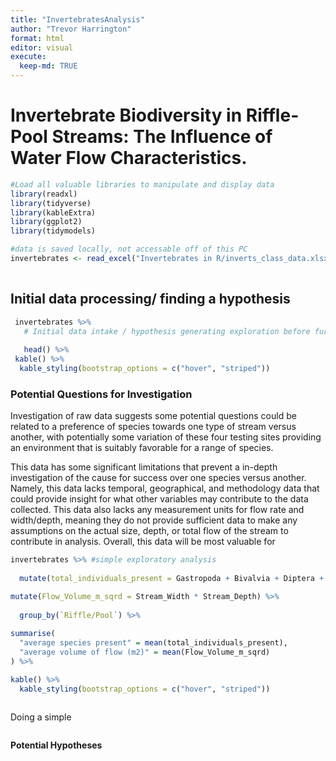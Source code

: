 ```yaml
---
title: "InvertebratesAnalysis"
author: "Trevor Harrington"
format: html
editor: visual
execute: 
  keep-md: TRUE
---
```


# Invertebrate Biodiversity in Riffle-Pool Streams: The Influence of Water Flow Characteristics. 

```r
#Load all valuable libraries to manipulate and display data
library(readxl)
library(tidyverse)
library(kableExtra)
library(ggplot2)
library(tidymodels)

#data is saved locally, not accessable off of this PC
invertebrates <- read_excel("Invertebrates in R/inverts_class_data.xlsx")
  
```

## Initial data processing/ finding a hypothesis

```r
 invertebrates %>% 
   # Initial data intake / hypothesis generating exploration before further data investigation.
   
   head() %>%
 kable() %>%
  kable_styling(bootstrap_options = c("hover", "striped"))

```

### Potential Questions for Investigation

Investigation of raw data suggests some potential questions could be related to a preference of species towards one type of stream versus another, with potentially some variation of these four testing sites providing an environment that is suitably favorable for a range of species.

This data has some significant limitations that prevent a in-depth investigation of the cause for success over one species versus another. Namely, this data lacks temporal, geographical, and methodology data that could provide insight for what other variables may contribute to the data collected. This data also lacks any measurement units for flow rate and width/depth, meaning they do not provide sufficient data to make any assumptions on the actual size, depth, or total flow of the stream to contribute in analysis. Overall, this data will be most valuable for

```r
invertebrates %>% #simple exploratory analysis 
  
  mutate(total_individuals_present = Gastropoda + Bivalvia + Diptera + Turbellaria + Oliggocheata + Hirundinea + Decapoda + Amphipod + Isopod + Trombidiforme + Plecoptera + Trichoptera + Ephemroptera + Megaloptera + Coleoptera + Hemiptera + Odonta + Lepidoptera) %>%

mutate(Flow_Volume_m_sqrd = Stream_Width * Stream_Depth) %>%
  
  group_by(`Riffle/Pool`) %>%
  
summarise(
  "average species present" = mean(total_individuals_present),
  "average volume of flow (m2)" = mean(Flow_Volume_m_sqrd)
) %>%

kable() %>%
  kable_styling(bootstrap_options = c("hover", "striped"))



```

Doing a simple

```r

```

**Potential Hypotheses**
